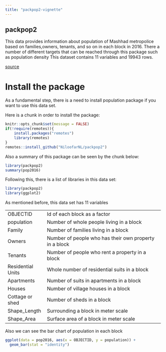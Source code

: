 ```yaml
---
title: "packpop2-vignette"
---
```

## packpop2

This data provides information about population of Mashhad metropolice based on families,owners, tenants, and so on in each block in 2016. There a number of different targets that can be reached through this package such as population density  This dataset contains 11 variables and 19943 rows.    

[source](https://amar.org.ir/)

# Install the package

As a fundamental step, there is a need to install population package if you want to use this data set.

Here is a chunk in order to install the package:

```r
knitr::opts_chunk$set(message = FALSE)
if(!require(remotes)){
    install.packages("remotes")
    library(remotes)
}
remotes::install_github("NiloofarNL/packpop2")
```

Also a summary of this package can be seen by the chunk below:

```r
library(packpop2)
summary(pop2016)

```

Following this, there is a list of libraries in this data set:

```r
library(packpop2)
library(ggplot2)

```

As mentioned before, this data set has 11 variables

|                   |                                                        |
|-------------------|--------------------------------------------------------|
| OBJECTID          | Id of each block as a factor                           |
| population        | Number of whole people living in a block               |
| Family            | Number of families living in a block                   |
| Owners            | Number of people who has their own property in a block |
| Tenants           | Number of people who rent a property in a block        |
| Residential Units | Whole number of residential suits in a block           |
| Apartments        | Number of suits in apartments in a block               |
| Houses            | Number of village houses in a block                    |
| Cottage or shed   | Number of sheds in a block                             |
| Shape_Length      | Surrounding a block in meter scale                     |
| Shape_Area        | Surface area of a block in meter scale                 |

Also we can see the bar chart of population in each block

```r
ggplot(data = pop2016, aes(x = OBJECTID, y = population)) + 
  geom_bar(stat = "identity")
```
